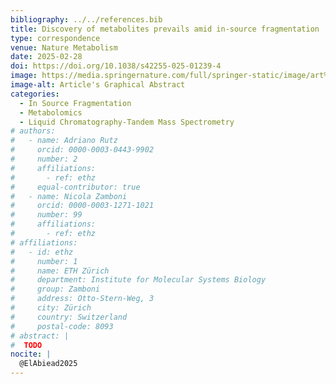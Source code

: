 ```yaml
---
bibliography: ../../references.bib
title: Discovery of metabolites prevails amid in-source fragmentation
type: correspondence
venue: Nature Metabolism
date: 2025-02-28
doi: https://doi.org/10.1038/s42255-025-01239-4
image: https://media.springernature.com/full/springer-static/image/art%3A10.1038%2Fs42255-025-01239-4/MediaObjects/42255_2025_1239_Fig1_HTML.png
image-alt: Article's Graphical Abstract
categories:
  - In Source Fragmentation
  - Metabolomics
  - Liquid Chromatography-Tandem Mass Spectrometry
# authors:
#   - name: Adriano Rutz
#     orcid: 0000-0003-0443-9902
#     number: 2
#     affiliations:
#       - ref: ethz
#     equal-contributor: true
#   - name: Nicola Zamboni
#     orcid: 0000-0003-1271-1021
#     number: 99
#     affiliations:
#       - ref: ethz
# affiliations:
#   - id: ethz
#     number: 1
#     name: ETH Zürich
#     department: Institute for Molecular Systems Biology
#     group: Zamboni
#     address: Otto-Stern-Weg, 3
#     city: Zürich
#     country: Switzerland
#     postal-code: 8093
# abstract: |
#  TODO
nocite: |
  @ElAbiead2025
---
```

